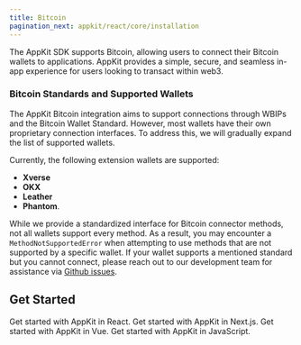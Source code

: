 ```yaml
---
title: Bitcoin
pagination_next: appkit/react/core/installation
---
```


The AppKit SDK supports Bitcoin, allowing users to connect their Bitcoin wallets to applications. AppKit provides a simple, secure, and seamless in-app experience for users looking to transact within web3.

### Bitcoin Standards and Supported Wallets

The AppKit Bitcoin integration aims to support connections through WBIPs and the Bitcoin Wallet Standard. However, most wallets have their own proprietary connection interfaces. To address this, we will gradually expand the list of supported wallets.

Currently, the following extension wallets are supported:

- **Xverse**
- **OKX**
- **Leather**
- **Phantom**.

While we provide a standardized interface for Bitcoin connector methods, not all wallets support every method. As a result, you may encounter a `MethodNotSupportedError` when attempting to use methods that are not supported by a specific wallet.
If your wallet supports a mentioned standard but you cannot connect, please reach out to our development team for assistance via [Github issues](https://github.com/reown-com/appkit/issues/new/choose).
<Card title="Try Demo" href="https://appkit-lab.reown.com/library/bitcoin/" horizontal />


## Get Started

<CardGroup cols={2}>
  <Card title="React" icon="react" href="/appkit/react/core/installation?platform=bitcoin">
    Get started with AppKit in React.
  </Card>

  <Card title="Next.js" icon="square-n" href="/appkit/next/core/installation?platform=bitcoin">
    Get started with AppKit in Next.js.
  </Card>

  <Card title="Vue" icon="vuejs" href="/appkit/vue/core/installation?platform=bitcoin">
    Get started with AppKit in Vue.
  </Card>

  <Card title="JavaScript" icon="js" href="/appkit/javascript/core/installation?platform=bitcoin">
    Get started with AppKit in JavaScript.
  </Card>
</CardGroup>
